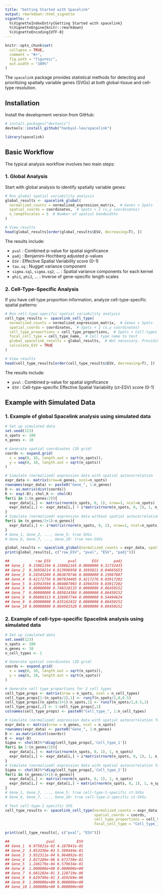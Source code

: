 ```yaml
---
title: "Getting Started with Spacelink"
output: rmarkdown::html_vignette
vignette: >
  %\VignetteIndexEntry{Getting Started with spacelink}
  %\VignetteEngine{knitr::rmarkdown}
  %\VignetteEncoding{UTF-8}
---
```


```r
knitr::opts_chunk$set(
  collapse = TRUE,
  comment = "#>",
  fig.path = "figures/",
  out.width = "100%"
)
```

The `spacelink` package provides statistical methods for detecting and prioritizing spatially variable genes (SVGs) at both global-tissue and cell-type resolution.

## Installation

Install the development version from GitHub:

```r
# install.packages("devtools")
devtools::install_github("hanbyul-lee/spacelink")
```

```r
library(spacelink)
```

## Basic Workflow

The typical analysis workflow involves two main steps:

### 1. Global Analysis

Start with global analysis to identify spatially variable genes:

```r
# Run global spatial variability analysis
global_results <- spacelink_global(
  normalized_counts = normalized_expression_matrix,  # Genes × Spots
  spatial_coords = coordinates,  # Spots × 2 (x,y coordinates)
  n_lengthscales = 5  # Number of spatial bandwidths
)

# View results
head(global_results[order(global_results$ESV, decreasing=T), ])
```

The results include:

- `pval` : Combined p-value for spatial significance
- `padj` : Benjamini-Hochberg adjusted p-values
- `ESV` : Effective Spatial Variability score (0-1)
- `tau.sq` : Nugget variance component
- `sigma.sq1`, `sigma.sq2`, ... : Spatial variance components for each kernel
- `phi1`, `phi2`, ... : Inverse of gene-specific length scales

### 2. Cell-Type-Specific Analysis

If you have cell type proportion information, analyze cell-type-specific spatial patterns:

```r
# Run cell-type-specific spatial variability analysis
cell_type_results <- spacelink_cell_type(
  normalized_counts = normalized_expression_matrix,  # Genes × Spots
  spatial_coords = coordinates,  # Spots × 2 (x,y coordinates)
  cell_type_proportions = cell_type_proportions,  # Spots × Cell-types
  focal_cell_type = cell_type_name,  # Cell type name to test
  global_spacelink_results = global_results,  # Not necessary. Providing global results improves efficiency.
  calculate_ESV = TRUE
)

# View results
head(cell_type_results[order(cell_type_results$ESV, decreasing=T), ])
```

The results include:

- `pval` : Combined p-value for spatial significance
- `ESV` : Cell-type-specific Effective Spatial Variability (ct-ESV) score (0-1)

## Example with Simulated Data

### 1. Example of global Spacelink analysis using simulated data

```r
# Set up simulated data
set.seed(123)
n_spots <- 100
n_genes <- 10

# Generate spatial coordinates (2D grid)
coords <- expand.grid(
  x = seq(0, 10, length.out = sqrt(n_spots)),
  y = seq(0, 10, length.out = sqrt(n_spots))
)

# Simulate (normalized) expression data with spatial autocorrelation
expr_data <- matrix(nrow=n_genes, ncol=n_spots)
rownames(expr_data) <- paste0("Gene_", 1:n_genes)
D <- as.matrix(dist(coords))
K <- exp(-D); chol_K <- chol(K)
for(i in 1:(n_genes/2)){
  expr_data[i,] <- matrix(rnorm(n_spots, 0, 1), nrow=1, ncol=n_spots)
  expr_data[i,] <- expr_data[i,] + i*matrix(rnorm(n_spots, 0, 1), 1, n_spots)%*%chol_K
}
# Simulate (normalized) expression data without spatial autocorrelation
for(i in (n_genes/2+1):n_genes){
  expr_data[i,] <- i*matrix(rnorm(n_spots, 0, 1), nrow=1, ncol=n_spots)
}
# Gene_1, Gene_2, ..., Gene_5: true SVGs
# Gene_6, Gene_7, ..., Gene_10: true non-SVGs

global_results <- spacelink_global(normalized_counts = expr_data, spatial_coords = coords)
print(global_results[, c("raw_ESV", "pval", "ESV", "padj")])
```

```r
##            raw_ESV        pval       ESV       padj
## Gene_1  0.15061194 0.158662165 0.0000000 0.31732433
## Gene_2  0.36958214 0.013996958 0.3695821 0.04665653
## Gene_3  0.24545260 0.063870746 0.0000000 0.15967687
## Gene_4  0.42172756 0.007834405 0.4217276 0.03917202
## Gene_5  0.43943594 0.004087093 0.4394359 0.03917202
## Gene_6  0.00000000 0.748318133 0.0000000 0.86450152
## Gene_7  0.00000000 0.805014384 0.0000000 0.86450152
## Gene_8  0.06886313 0.326967744 0.0000000 0.54494624
## Gene_9  0.00000000 0.835162432 0.0000000 0.86450152
## Gene_10 0.00000000 0.864501520 0.0000000 0.86450152
```

### 2. Example of cell-type-specific Spacelink analysis using simulated data

```r
# Set up simulated data
set.seed(123)
n_spots <- 100
n_genes <- 10
n_cell_types <- 2

# Generate spatial coordinates (2D grid)
coords <- expand.grid(
  x = seq(0, 10, length.out = sqrt(n_spots)),
  y = seq(0, 10, length.out = sqrt(n_spots))
)

# Generate cell type proportions for 2 cell types
cell_type_props <- matrix(nrow = n_spots, ncol = n_cell_types)
cell_type_props[1:(n_spots/2),1] <- runif(n_spots/2,0,0.5)
cell_type_props[(n_spots/2+1):n_spots,1] <- runif(n_spots/2,0.5,1)
cell_type_props[,2] <- 1-cell_type_props[,1]
colnames(cell_type_props) <- paste0("Cell_type_", 1:n_cell_types)

# Simulate (normalized) expression data with spatial autocorrelation for cell type 1
expr_data <- matrix(nrow = n_genes, ncol = n_spots)
rownames(expr_data) <- paste0("Gene_", 1:n_genes)
D <- as.matrix(dist(coords))
K <- exp(-D)
Sigma <- chol(K)%*%diag(cell_type_props[,'Cell_type_1'])
for(i in 1:(n_genes/2)){
  expr_data[i,] <- matrix(rnorm(n_spots, 0, 1), 1, n_spots)
  expr_data[i,] <- expr_data[i,] + i*matrix(rnorm(n_spots, 0, 1), 1, n_spots)%*%Sigma
}
# Simulate (normalized) expression data with spatial autocorrelation for cell type 2
Sigma <- chol(K)%*%diag(cell_type_props[,'Cell_type_2'])
for(i in (n_genes/2+1):n_genes){
  expr_data[i,] <- matrix(rnorm(n_spots, 0, 1), 1, n_spots)
  expr_data[i,] <- expr_data[i,] + matrix(rnorm(n_spots, 0, 1), 1, n_spots)%*%Sigma
}
# Gene_1, Gene_2, ..., Gene_5: true cell-type-1-specific ct-SVGs
# Gene_6, Gene_7, ..., Gene_10: true cell-type-2-specific ct-SVGs

# Test cell-type-1 specific SVG
cell_type_results <- spacelink_cell_type(normalized_counts = expr_data, 
                                         spatial_coords = coords,
                                         cell_type_proportions = cell_type_props,
                                         focal_cell_type = "Cell_type_1")

print(cell_type_results[, c("pval", "ESV")])
```

```r
##                 pval          ESV
## Gene_1  6.975021e-02 4.167041e-01
## Gene_2  3.853336e-03 5.590444e-01
## Gene_3  3.952311e-04 6.964892e-01
## Gene_4  3.027289e-06 6.672739e-01
## Gene_5  1.246179e-04 6.579634e-01
## Gene_6  1.000000e+00 0.000000e+00
## Gene_7  6.681283e-01 3.128719e-06
## Gene_8  9.629749e-01 3.459269e-06
## Gene_9  1.000000e+00 0.000000e+00
## Gene_10 1.000000e+00 0.000000e+00
```